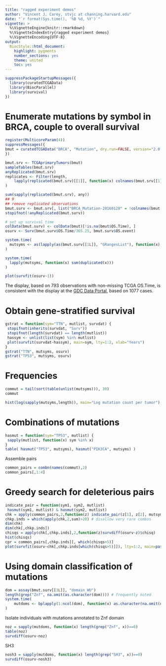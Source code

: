 ```yaml
---
title: "ragged experiment demos"
author: "Vincent J. Carey, stvjc at channing.harvard.edu"
date: "`r format(Sys.time(), '%B %d, %Y')`"
vignette: >
  %\VignetteEngine{knitr::rmarkdown}
  %\VignetteIndexEntry{ragged experiment demos}
  %\VignetteEncoding{UTF-8}
output:
  BiocStyle::html_document:
    highlight: pygments
    number_sections: yes
    theme: united
    toc: yes
---
```


```r
suppressPackageStartupMessages({
  library(curatedTCGAData)
  library(BiocParallel)
  library(survival)
})
```

# Enumerate mutations by symbol in BRCA, couple to overall survival

```r
register(MulticoreParam(4))
suppressMessages({
bmut = curatedTCGAData("BRCA", "Mutation", dry.run=FALSE, version="2.0.1")
})

bmut.srv <- TCGAprimaryTumors(bmut)
sampleTables(bmut.srv)
anyReplicated(bmut.srv)
replicates <- Filter(length,
    lapply(replicated(bmut.srv)[[1]], function(x) colnames(bmut.srv[[1]])[x])
)

sum(sapply(replicated(bmut.srv), any))
## 9
## remove replicated observations
bmut.surv <- bmut.srv[, list("BRCA_Mutation-20160128" = !colnames(bmut.srv)[[1]] %in% unlist(sapply(replicates, tail, -1)))]
stopifnot(!anyReplicated(bmut.surv))

# set up survival time
colData(bmut.surv) <- colData(bmut)[!is.na(bmut$OS.Time), ]
osurv <- Surv(bmut.surv$OS.Time/365.25, bmut.surv$OS.event)

system.time(
  mutsyms <- as(lapply(as(bmut.surv[[1L]], "GRangesList"), function(x) x$Hugo_Symbol), "CharacterList")
)

system.time(
  lapply(mutsyms, function(x) sum(duplicated(x)))
)
```

```r
plot(survfit(osurv~1))
```

The display, based on 793 observations with non-missing
TCGA OS.Time, is consistent with the display at the [GDC Data Portal](https://portal.gdc.cancer.gov/exploration?filters=%7B%22op%22%3A%22and%22%2C%22content%22%3A%5B%7B%22content%22%3A%7B%22field%22%3A%22cases.diagnoses.tissue_or_organ_of_origin%22%2C%22value%22%3A%5B%22axillary%20tail%20of%20breast%22%2C%22breast%2C%20nos%22%2C%22central%20portion%20of%20breast%22%2C%22lower-inner%20quadrant%20of%20breast%22%2C%22lower-outer%20quadrant%20of%20breast%22%2C%22nipple%22%2C%22overlapping%20lesion%20of%20breast%22%2C%22upper-inner%20quadrant%20of%20breast%22%2C%22upper-outer%20quadrant%20of%20breast%22%5D%7D%2C%22op%22%3A%22in%22%7D%2C%7B%22content%22%3A%7B%22field%22%3A%22cases.primary_site%22%2C%22value%22%3A%5B%22breast%22%5D%7D%2C%22op%22%3A%22in%22%7D%2C%7B%22op%22%3A%22in%22%2C%22content%22%3A%7B%22field%22%3A%22cases.project.program.name%22%2C%22value%22%3A%5B%22TCGA%22%5D%7D%7D%5D%7D&searchTableTab=genes), based on 1077 cases.

# Obtain gene-stratified survival

```r
gstrat = function(sym="TTN", mutlist, survdat) {
 stopifnot(inherits(survdat, "Surv"))
 stopifnot(length(survdat) == length(mutlist))
 hassym <- unlist(list(sym) %in% mutlist)
 plot(survfit(survdat~hassym), main=sym, lty=1:2, xlab="Years")
}
gstrat("TTN", mutsyms, osurv)
gstrat("TP53", mutsyms, osurv)
```

# Frequencies

```r
commut = tail(sort(table(unlist(mutsyms))), 30)
commut
```

```r
hist(log(sapply(mutsyms,length)), main="Log mutation count per tumor")
```
 
# Combinations of mutations

```r
hasmut = function(sym="TP53", mutlist) {
 sapply(mutlist, function(x) sym %in% x)
}
table( hasmut("TP53", mutsyms), hasmut("PIK3CA", mutsyms) )
```

Assemble pairs
```r
common_pairs = combn(names(commut),2)
common_pairs[,1:4]
```

# Greedy search for deleterious pairs

```r
indicate_pair = function(sym1, sym2, mutlist)
 hasmut(sym1, mutlist) & hasmut(sym2, mutlist)
chk = apply(common_pairs,2,function(z) indicate_pair(z[1], z[2], mutsyms))
chkp.inds = which(apply(chk,2,sum)>20) # disallow very rare combos
dim(chk)
dim(chk[,chkp.inds])
chisqs = apply(chk[,chkp.inds],2,function(z)survdiff(osurv~z)$chisq)
hist(chisqs)
cpr = common_pairs[,chkp.inds][, which(chisqs>5)]
plot(survfit(osurv~chk[,chkp.inds[which(chisqs>5)]]), lty=1:2, main=paste(cpr, collapse=" & " ))
```

# Using domain classification of mutations

```r
dom = assay(bmut.surv[[1L]], "domain_WU")
length(grep("Znf", na.omit(as.character(dom)))) # frequently noted
system.time(
    mutdoms <- bplapply(1:ncol(dom), function(x) as.character(na.omit(dom[,x])))
)
```

Isolate individuals with mutations annotated to Znf domain

```r
noz = sapply(mutdoms, function(x) length(grep("Znf", x))==0)
table(noz)
survdiff(osurv~noz)
```

SH3

```r
nosh3 = sapply(mutdoms, function(x) length(grep("SH3", x))==0)
survdiff(osurv~nosh3)
```


